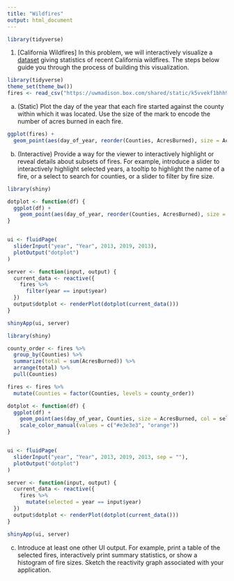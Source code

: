 ```yaml
---
title: "Wildfires"
output: html_document
---
```


```r
library(tidyverse)
```

1. [California Wildfires] In this problem, we will interactively visualize a
[dataset](https://uwmadison.box.com/shared/static/k5vvekf1bhh9e16qb9s66owygc70t7dm.csv)
giving statistics of recent California wildfires. The steps below guide you
through the process of building this visualization.
    
```r
library(tidyverse)
theme_set(theme_bw())
fires <- read_csv("https://uwmadison.box.com/shared/static/k5vvekf1bhh9e16qb9s66owygc70t7dm.csv")
```

    
a. (Static) Plot the day of the year that each fire started against the
county within which it was located. Use the size of the mark to encode the
number of acres burned in each fire.

```r
ggplot(fires) +
  geom_point(aes(day_of_year, reorder(Counties, AcresBurned), size = AcresBurned), col = "orange")
```

b. (Interactive) Provide a way for the viewer to interactively highlight or
reveal details about subsets of fires. For example, introduce a slider to
interactively highlight selected years, a tooltip to highlight the name of a
fire, or a select to search for counties, or a slider to filter by fire
size.

```r
library(shiny)

dotplot <- function(df) {
  ggplot(df) +
    geom_point(aes(day_of_year, reorder(Counties, AcresBurned), size = AcresBurned), col = "orange")
}


ui <- fluidPage(
  sliderInput("year", "Year", 2013, 2019, 2013),
  plotOutput("dotplot")
)

server <- function(input, output) {
  current_data <- reactive({
    fires %>%
      filter(year == input$year)
  })
  output$dotplot <- renderPlot(dotplot(current_data()))
}

shinyApp(ui, server)
```

```r
library(shiny)

county_order <- fires %>%
  group_by(Counties) %>%
  summarize(total = sum(AcresBurned)) %>%
  arrange(total) %>% 
  pull(Counties)

fires <- fires %>%
  mutate(Counties = factor(Counties, levels = county_order))

dotplot <- function(df) {
  ggplot(df) +
    geom_point(aes(day_of_year, Counties, size = AcresBurned, col = selected)) +
    scale_color_manual(values = c("#e3e3e3", "orange"))
}


ui <- fluidPage(
  sliderInput("year", "Year", 2013, 2019, 2013, sep = ""),
  plotOutput("dotplot")
)

server <- function(input, output) {
  current_data <- reactive({
    fires %>%
      mutate(selected = year == input$year)
  })
  output$dotplot <- renderPlot(dotplot(current_data()))
}

shinyApp(ui, server)
```



c. Introduce at least one other UI output. For example, print a table of the
selected fires, interactively print summary statistics, or show a histogram
of fire sizes. Sketch the reactivity graph associated with your application.

